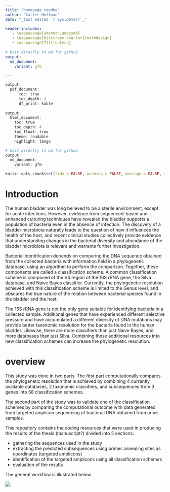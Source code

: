 ```yaml
---
title: "homepage readme"
author: "Carter Hoffman"
date: "_last edited `r Sys.Date()`_"

header-includes:
   - \usepackage{amsmath,amssymb}
   - \usepackage[bitstream-charter]{mathdesign}
   - \usepackage[T1]{fontenc}
   
# knit directly to md for github
output:
  md_document:
    variant: gfm

---
```

```r
output: 
  pdf_document:
      toc: true
      toc_depth: 2
      df_print: kable
    
output: 
  html_document:
    toc: true
    toc_depth: 4
    toc_float: true
    theme: readable
    highlight: tango

# knit directly to md for github
output:
  md_document:
    variant: gfm
```

```r
knitr::opts_chunk$set(tidy = FALSE, warning = FALSE, message = FALSE, max.print = 5)
```

# Introduction

The human bladder was long believed to be a sterile environment, except for acute infections. However, evidence from sequenced-based and enhanced culturing techniques have revealed the bladder supports a population of bacteria even in the absence of infection. The discovery of a bladder microbiota naturally leads to the question of how it influences the health of the host, and recent clinical studies collectively provide evidence that understanding changes in the bacterial diversity and abundance of the bladder microbiota is relevant and warrants further investigation. 

Bacterial identification depends on comparing the DNA sequence obtained from the collected bacteria with information held in a phylogenetic database, using an algorithm to perform the comparison. Together, these components are called a classification scheme. A common classification scheme is composed of the V4 region of the 16S rRNA gene, the Silva database, and Naive Bayes classifier. Currently, the phylogenetic resolution achieved with this classification scheme is limited to the Genus level, and obscures the true nature of the relation between bacterial species found in the bladder and the host.

The 16S rRNA gene is not the only gene suitable for identifying bacteria in a collected sample. Additional genes that have experienced different selective pressure and have accumulated a different diversity of DNA mutations may provide better taxonomic resolution for the bacteria found in the human bladder. Likewise, there are more classifiers than just Naive Bayes, and more databases than just Silva. Combining these additional resources into new classification schemes can increase the phylogenetic resolution.

# overview

This study was done in two parts. The first part computationally compares the phylogenetic resolution that is achieved by combining 4 currently available databases, 2 taxonomic classifiers, and subsequences from 3 genes into 58 classification schemes. 

The second part of the study was to validate one of the classification schemes by comparing the computational outcome with data generated from targeted amplicon sequencing of bacterial DNA obtained from urine samples. 

This repository contains the coding resources that were used in producing the results of the thesis (manuscript?) divided into 5 sections.

 * gathering the sequences used in the study
 * extracting the predicted subsequences using primer annealing sites as coordinates (targeted amplicons)
 * identification of the targeted amplicons using all classification schemes
 * evaluation of the results
 
The general workflow is illustrated below

![](resources/md_files/sm_overall_activity.png)












